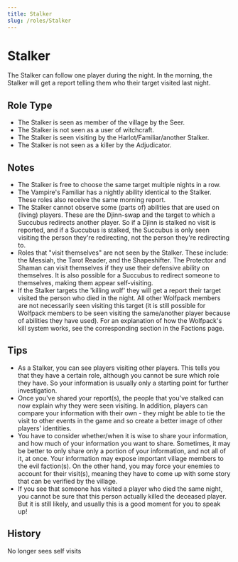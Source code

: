 ```yaml
---
title: Stalker
slug: /roles/Stalker
---
```


# Stalker

The Stalker can follow one player during the night. In the morning, the Stalker will get a report telling them who their target visited last night.

## Role Type

- The Stalker is seen as member of the village by the Seer.
- The Stalker is not seen as a user of witchcraft.
- The Stalker is seen visiting by the Harlot/Familiar/another Stalker.
- The Stalker is not seen as a killer by the Adjudicator.

## Notes

- The Stalker is free to choose the same target multiple nights in a row.
- The Vampire's Familiar has a nightly ability identical to the Stalker. These roles also receive the same morning report.
- The Stalker cannot observe some (parts of) abilities that are used on (living) players. These are the Djinn-swap and the target to which a Succubus redirects another player. So if a Djinn is stalked no visit is reported, and if a Succubus is stalked, the Succubus is only seen visiting the person they're redirecting, not the person they're redirecting to.
- Roles that "visit themselves" are not seen by the Stalker. These include: the Messiah, the Tarot Reader, and the Shapeshifter. The Protector and Shaman can visit themselves if they use their defensive ability on themselves. It is also possible for a Succubus to redirect someone to themselves, making them appear self-visiting.
- If the Stalker targets the 'killing wolf' they will get a report their target visited the person who died in the night. All other Wolfpack members are not necessarily seen visiting this target (it is still possible for Wolfpack members to be seen visiting the same/another player because of abilities they have used). For an explanation of how the Wolfpack's kill system works, see the corresponding section in the Factions page.

## Tips

- As a Stalker, you can see players visiting other players. This tells you that they have a certain role, although you cannot be sure which role they have. So your information is usually only a starting point for further investigation.
- Once you've shared your report(s), the people that you've stalked can now explain why they were seen visiting. In addition, players can compare your information with their own - they might be able to tie the visit to other events in the game and so create a better image of other players' identities.
- You have to consider whether/when it is wise to share your information, and how much of your information you want to share. Sometimes, it may be better to only share only a portion of your information, and not all of it, at once. Your information may expose important village members to the evil faction(s). On the other hand, you may force your enemies to account for their visit(s), meaning they have to come up with some story that can be verified by the village.
- If you see that someone has visited a player who died the same night, you cannot be sure that this person actually killed the deceased player. But it is still likely, and usually this is a good moment for you to speak up!

## History

<timeline lineColor="white">
  <event interval="2018-11-29">No longer sees self visits</event>
</timeline>
